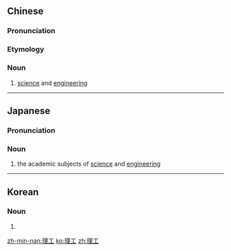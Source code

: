 ==Chinese==
{{zh-forms}}

===Pronunciation===
{{zh-pron
|m=lǐgōng
|cat=n
}}

===Etymology===
{{zh-compound|理|工|from [[理科]]|from [[工科]]}}

===Noun===
{{zh-noun}}

# [[science]] and [[engineering]] {{gloss|as academic subjects}}
----
==Japanese==
{{ja-kanjitab|り|こう|yomi=o}}

===Pronunciation===
{{ja-pron|りこう|y=o}}

===Noun===
{{ja-noun|りこう}}

# the academic subjects of [[science]] and [[engineering]]

----

==Korean==
{{ko-hanjatab}}

===Noun===
{{ko-noun|hj|hangeul=이공}}

# {{hanja form of|이공|}}

[[zh-min-nan:理工]]
[[ko:理工]]
[[zh:理工]]